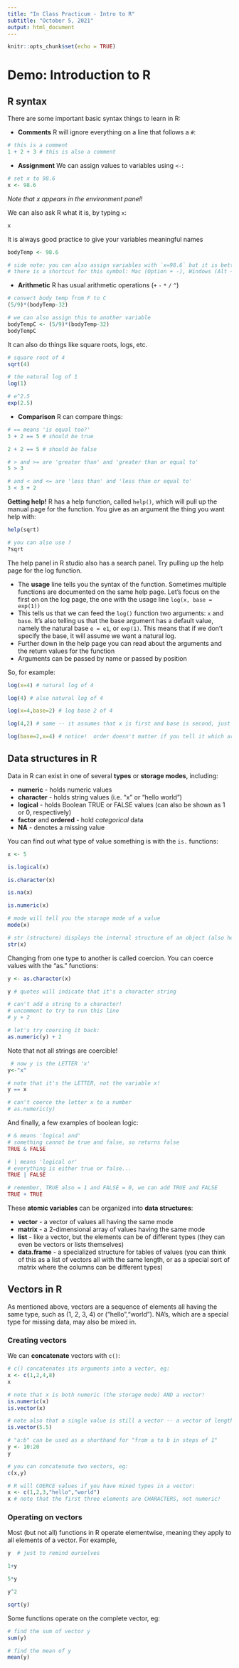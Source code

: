 ```yaml
---
title: "In Class Practicum - Intro to R"
subtitle: "October 5, 2021"
output: html_document
---
```


```r
knitr::opts_chunk$set(echo = TRUE)
```

# Demo: Introduction to R

## R syntax

There are some important basic syntax things to learn in R:

* **Comments** R will ignore everything on a line that follows a `#`:
```r
# this is a comment
1 + 2 + 3 # this is also a comment
```

* **Assignment** We can assign values to variables using `<-`:
```r
# set x to 98.6
x <- 98.6
```

*Note that x appears in the environment panel!*

We can also ask R what it is, by typing `x`:
```r
x
```

It is always good practice to give your variables meaningful names
```r
bodyTemp <- 98.6

# side note: you can also assign variables with `x=98.6` but it is better practice to use `<-`
# there is a shortcut for this symbol: Mac (Option + -), Windows (Alt + -)

```

* **Arithmetic** R has usual arithmetic operations (`+` `-` `*` `/` `^`)
```r
# convert body temp from F to C
(5/9)*(bodyTemp-32)

# we can also assign this to another variable
bodyTempC <- (5/9)*(bodyTemp-32)
bodyTempC

```

It can also do things like square roots, logs, etc.
```r
# square root of 4
sqrt(4)

# the natural log of 1
log(1)

# e^2.5
exp(2.5)
```

* **Comparison** R can compare things:
```r
# == means 'is equal too?'
3 + 2 == 5 # should be true

2 + 2 == 5 # should be false

# > and >= are 'greater than' and 'greater than or equal to'
5 > 3

# and < and <= are 'less than' and 'less than or equal to'
3 < 3 + 2

```

**Getting help!** R has a help function, called `help()`, which will pull up the manual page for the function. You give as an argument the thing you want help with:
```r
help(sqrt)

# you can also use ?
?sqrt

```

The help panel in R studio also has a search panel. Try pulling up the help page for the log function. 

* The **usage** line tells you the syntax of the function. Sometimes multiple functions are documented on the same help page. Let’s focus on the first on on the log page, the one with the usage line `log(x, base = exp(1))`
* This tells us that we can feed the `log()` function two arguments: `x` and `base`. It’s also telling us that the base argument has a default value, namely the natural base `e = e1`, or `exp(1)`. This means that if we don’t specify the base, it will assume we want a natural log.
* Further down in the help page you can read about the arguments and the return values for the function
* Arguments can be passed by name or passed by position

So, for example:
```r
log(x=4) # natural log of 4

log(4) # also natural log of 4

log(x=4,base=2) # log base 2 of 4

log(4,2) # same -- it assumes that x is first and base is second, just like the help says

log(base=2,x=4) # notice!  order doesn't matter if you tell it which argument is which!

```

## Data structures in R

Data in R can exist in one of several **types** or **storage modes**, including:

* **numeric** - holds numeric values
* **character** - holds string values (i.e. "x" or "hello world")
* **logical** - holds Boolean TRUE or FALSE values (can also be shown as 1 or 0, respectively)
* **factor** and **ordered** - hold *categorical* data
* **NA** - denotes a missing value

You can find out what type of value something is with the `is.` functions:
```r
x <- 5

is.logical(x)

is.character(x)

is.na(x)

is.numeric(x)

# mode will tell you the storage mode of a value
mode(x)

# str (structure) displays the internal structure of an object (also helpful for more complex objects like dataframes or lists)
str(x)

```

Changing from one type to another is called coercion. You can coerce values with the “as.” functions:

```r
y <- as.character(x)

y # quotes will indicate that it's a character string

# can't add a string to a character!
# uncomment to try to run this line
# y + 2 

# let's try coercing it back:
as.numeric(y) + 2

```

Note that not all strings are coercible!
```r
 # now y is the LETTER 'x'
y<-"x"

# note that it's the LETTER, not the variable x!
y == x 

# can't coerce the letter x to a number
# as.numeric(y) 

```

And finally, a few examples of boolean logic:
```r

# & means 'logical and'
# something cannot be true and false, so returns false
TRUE & FALSE

# | means 'logical or'
# everything is either true or false...
TRUE | FALSE

# remember, TRUE also = 1 and FALSE = 0, we can add TRUE and FALSE
TRUE + TRUE

```

These **atomic variables** can be organized into **data structures**:

* **vector** - a vector of values all having the same mode
* **matrix** - a 2-dimensional array of values having the same mode
* **list** - like a vector, but the elements can be of different types (they can even be vectors or lists themselves)
* **data.frame** - a specialized structure for tables of values (you can think of this as a list of vectors all with the same length, or as a special sort of matrix where the columns can be different types)

## Vectors in R
As mentioned above, vectors are a sequence of elements all having the same type, such as (1, 2, 3, 4) or (“hello”,“world”). NA’s, which are a special type for missing data, may also be mixed in.

### Creating vectors
We can **concatenate** vectors with `c()`:

```r
# c() concatenates its arguments into a vector, eg:
x <- c(1,2,4,8)
x

# note that x is both numeric (the storage mode) AND a vector!
is.numeric(x)
is.vector(x)

# note also that a single value is still a vector -- a vector of length 1:
is.vector(5.5)

# "a:b" can be used as a shorthand for "from a to b in steps of 1"
y <- 10:20
y

# you can concatenate two vectors, eg:
c(x,y) 

# R will COERCE values if you have mixed types in a vector:
x <- c(1,2,3,"hello","world")
x # note that the first three elements are CHARACTERS, not numeric!

```


### Operating on vectors
Most (but not all) functions in R operate elementwise, meaning they apply to all elements of a vector. For example,

```r
y  # just to remind ourselves 

1+y

5*y

y^2

sqrt(y)

```

Some functions operate on the complete vector, eg:
```r
# find the sum of vector y
sum(y)

# find the mean of y
mean(y)

```


